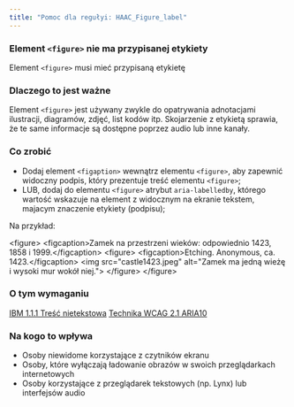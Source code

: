 ```yaml
---
title: "Pomoc dla regułyi: HAAC_Figure_label"
---
```


<div className="toolHelp">
<Row>
<Column colLg={16} colMd={8} colSm={4} className="toolHead">

### Element `<figure>` nie ma przypisanej etykiety
<div id="locLevel"></div>

Element `<figure>` musi mieć przypisaną etykietę

</Column>
</Row>
<Row>
<Column colLg={11} colMd={5} colSm={4} className="toolMain">

### Dlaczego to jest ważne

Element `<figure>` jest używany zwykle do opatrywania adnotacjami ilustracji, diagramów, zdjęć, list kodów itp. Skojarzenie z etykietą sprawia, że te same informacje są dostępne poprzez audio lub inne kanały.

<div id="locSnippet"></div>

### Co zrobić

* Dodaj element `<figaption>` wewnątrz elementu `<figure>`, aby zapewnić widoczny podpis, który prezentuje treść elementu `<figure>`; 
* LUB, dodaj do elementu `<figure>` atrybut `aria-labelledby`, którego wartość wskazuje na element z widocznym na ekranie tekstem, majacym znaczenie etykiety (podpisu);

Na przykład:

<CodeSnippet type="multi" light={true}>&lt;figure&gt;
	&lt;figcaption&gt;Zamek na przestrzeni wieków: odpowiednio 1423, 1858 i 1999.&lt;/figcaption&gt;
	&lt;figure&gt;
	&lt;figcaption&gt;Etching. Anonymous, ca. 1423.&lt;/figcaption&gt;
	&lt;img src="castle1423.jpeg" alt="Zamek ma jedną wieżę i wysoki mur wokół niej."&gt;
	&lt;/figure&gt;
&lt;/figure&gt;</CodeSnippet>

</Column>
<Column colLg={5} colMd={3} colSm={4} className="toolLeft">

### O tym wymaganiu

[IBM 1.1.1 Treść nietekstowa](http://www.ibm.com/able/guidelines/ci162/non_text_content.html)
[Technika WCAG 2.1 ARIA10](https://www.w3.org/WAI/WCAG21/Techniques/aria/ARIA10)

### Na kogo to wpływa

* Osoby niewidome korzystające z czytników ekranu
* Osoby, które wyłączają ładowanie obrazów w swoich przeglądarkach internetowych
* Osoby korzystające z przeglądarek tekstowych (np. Lynx) lub interfejsów audio

</Column>
</Row>
</div>

